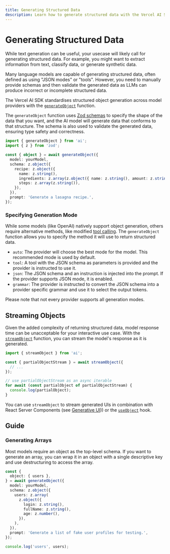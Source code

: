 ```yaml
---
title: Generating Structured Data
description: Learn how to generate structured data with the Vercel AI SDK.
---
```


# Generating Structured Data

While text generation can be useful, your usecase will likely call for generating structured data.
For example, you might want to extract information from text, classify data, or generate synthetic data.

Many language models are capable of generating structured data, often defined as using "JSON modes" or "tools".
However, you need to manually provide schemas and then validate the generated data as LLMs can produce incorrect or incomplete structured data.

The Vercel AI SDK standardises structured object generation across model providers with the [`generateObject`](/docs/reference/ai-sdk-core/generate-object) function.

The `generateObject` function uses [Zod schemas](./schemas-and-zod) to specify the shape of the data that you want, and the AI model will generate data that conforms to that structure.
The schema is also used to validate the generated data, ensuring type safety and correctness.

```ts
import { generateObject } from 'ai';
import { z } from 'zod';

const { object } = await generateObject({
  model: yourModel,
  schema: z.object({
    recipe: z.object({
      name: z.string(),
      ingredients: z.array(z.object({ name: z.string(), amount: z.string() })),
      steps: z.array(z.string()),
    }),
  }),
  prompt: 'Generate a lasagna recipe.',
});
```

### Specifying Generation Mode

While some models (like OpenAI) natively support object generation, others require alternative methods, like modified [tool calling](/docs/ai-sdk-core/tools-and-tool-calling). The `generateObject` function allows you to specify the method it will use to return structured data.

- `auto`: The provider will choose the best mode for the model. This recommended mode is used by default.
- `tool`: A tool with the JSON schema as parameters is provided and the provider is instructed to use it.
- `json`: The JSON schema and an instruction is injected into the prompt. If the provider supports JSON mode, it is enabled.
- `grammar`: The provider is instructed to convert the JSON schema into a provider specific grammar and use it to select the output tokens.

<Note>Please note that not every provider supports all generation modes.</Note>

## Streaming Objects

Given the added complexity of returning structured data, model response time can be unacceptable for your interactive use case. With the [`streamObject`](/docs/reference/ai-sdk-core/stream-object) function, you can stream the model's response as it is generated.

```ts
import { streamObject } from 'ai';

const { partialObjectStream } = await streamObject({
  // ...
});

// use partialObjectStream as an async iterable
for await (const partialObject of partialObjectStream) {
  console.log(partialObject);
}
```

You can use `streamObject` to stream generated UIs in combination with React Server Components (see [Generative UI](../ai-sdk-rsc))) or the [`useObject`](/docs/reference/ai-sdk-ui/use-object) hook.

## Guide

### Generating Arrays

Most models require an object as the top-level schema. If you want to generate an array, you can wrap it in an object with a single descriptive key and use destructuring to access the array.

```ts highlight="2,5-6"
const {
  object: { users },
} = await generateObject({
  model: yourModel,
  schema: z.object({
    users: z.array(
      z.object({
        login: z.string(),
        fullName: z.string(),
        age: z.number(),
      }),
    ),
  }),
  prompt: 'Generate a list of fake user profiles for testing.',
});

console.log('users', users);
```
